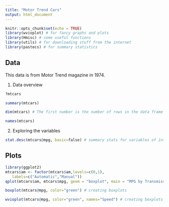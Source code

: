 ---
title: "Motor Trend Cars"
output: html_document
---

```{r setup, include=FALSE}
knitr::opts_chunk$set(echo = TRUE)
library(wvioplot) # for fancy graphs and plots
library(Hmisc) # some useful functions
library(utils) # for downloading stuff from the internet
library(pastecs) # for summary statistics

```

## Data

This data is from Motor Trend magazine in 1974. 

1. Data overview
```{r summary mtcars}
?mtcars

summary(mtcars)

dim(mtcars) # The first number is the number of rows in the data frame and the second is the number of columns.

names(mtcars)


```
2. Exploring the variables
```{r mtcars, echo=FALSE}
stat.desc(mtcars@mpg, basic=false) # summary stats for variables of interest
```

## Plots

```{r mtcars, echo=FALSE}
library(ggplot2)
mtcars$am <- factor(mtcars$am,levels=c(0,1),
   labels=c("Automatic","Manual"))
qplot(mtcars$am, mtcars$mpg, geom = "boxplot", main = "MPG by Transmission Type", xlab = "Transmission", ylab = "MPG")

boxplot(mtcars@mpg, color="green") # creating boxplots

wvioplot(mtcars@mpg, color="green", names="Speed") # creating boxplots

```



